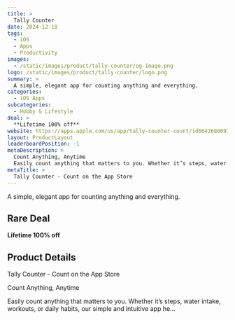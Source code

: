 ```yaml
---
title: >
  Tally Counter
date: 2024-12-10
tags:
  - iOS
  - Apps
  - Productivity
images:
  - /static/images/product/tally-counter/og-image.png
logo: /static/images/product/tally-counter/logo.png
summary: >
  A simple, elegant app for counting anything and everything.
categories:
  - iOS Apps
subcategories:
  - Hobby & Lifestyle
deal: >
  **Lifetime 100% off**
website: https://apps.apple.com/us/app/tally-counter-count/id6642680091
layout: ProductLayout
leaderboardPosition: -1
metaDescription: >
  Count Anything, Anytime
  Easily count anything that matters to you. Whether it’s steps, water intake, workouts, or daily habits, our simple and intuitive app he…
metaTitle: >
  ‎Tally Counter - Count on the App Store
---
```

A simple, elegant app for counting anything and everything.

## Rare Deal

**Lifetime 100% off**

## Product Details

‎Tally Counter - Count on the App Store

Count Anything, Anytime

Easily count anything that matters to you. Whether it’s steps, water intake, workouts, or daily habits, our simple and intuitive app he…
